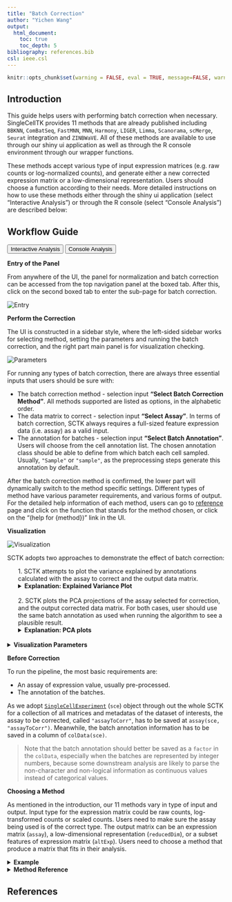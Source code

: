 ```yaml
---
title: "Batch Correction"
author: "Yichen Wang"
output:
  html_document:
    toc: true
    toc_depth: 5
bibliography: references.bib
csl: ieee.csl
---
```


```r
knitr::opts_chunk$set(warning = FALSE, eval = TRUE, message=FALSE, warning=FALSE, results='hold')
```

````{=html}
<head>
<meta name="viewport" content="width=device-width, initial-scale=1">
</head>
<body>
````

## Introduction

This guide helps users with performing batch correction when necessary. SingleCellTK provides 11 methods that are already published including `BBKNN`, `ComBatSeq`, `FastMNN`, `MNN`, `Harmony`, `LIGER`, `Limma`, `Scanorama`, `scMerge`, `Seurat` integration and `ZINBWaVE`. All of these methods are available to use through our shiny ui application as well as through the R console environment through our wrapper functions. 

These methods accept various type of input expression matrices (e.g. raw counts or log-normalized counts), and generate either a new corrected expression matrix or a low-dimensional representation. Users should choose a function according to their needs. More detailed instructions on how to use these methods either through the shiny ui application (select "Interactive Analysis") or through the R console (select "Console Analysis") are described below:

## Workflow Guide

````{=html}
<div class="tab">
  <button class="tablinks" onclick="openTab(event, 'interactive')" id="ia-button">Interactive Analysis</button>
  <button class="tablinks" onclick="openTab(event, 'console')" id="console-button">Console Analysis</button>
</div>

<div id="interactive" class="tabcontent">
````

**Entry of the Panel**  

From anywhere of the UI, the panel for normalization and batch correction can be accessed from the top navigation panel at the boxed tab. After this, click on the second boxed tab to enter the sub-page for batch correction.  

![Entry](ui_screenshots/batch_correction/bc_ui_entry.png)\

**Perform the Correction**

The UI is constructed in a sidebar style, where the left-sided sidebar works for selecting method, setting the parameters and running the batch correction, and the right part main panel is for visualization checking.    


![Parameters](ui_screenshots/batch_correction/bc_ui_param.png)\

For running any types of batch correction, there are always three essential inputs that users should be sure with:  

- The batch correction method - selection input **"Select Batch Correction Method"**. All methods supported are listed as options, in the alphabetic order. 
- The data matrix to correct - selection input **"Select Assay"**. In terms of batch correction, SCTK always requires a full-sized feature expression data (i.e. assay) as a valid input. 
- The annotation for batches - selection input **"Select Batch Annotation"**. Users will choose from the cell annotation list. The chosen annotation class should be able to define from which batch each cell sampled. Usually, `"Sample"` or `"sample"`, as the preprocessing steps generate this annotation by default. 

After the batch correction method is confirmed, the lower part will dynamically switch to the method specific settings. Different types of method have various parameter requirements, and various forms of output. For the detailed help information of each method, users can go to [reference](../reference/index.html#batch-effect-correction) page and click on the function that stands for the method chosen, or click on the "(help for {method})" link in the UI.  

**Visualization**

![Visualization](ui_screenshots/batch_correction/bc_ui_vis.png)\

SCTK adopts two approaches to demonstrate the effect of batch correction:  

````{=html}
 <style>
div.offset { background-color:inherit ; border-radius: 5px; margin-left: 25px;}
</style>
<div class = "offset">
1. SCTK attempts to plot the variance explained by annotations calculated with the assay to correct and the output data matrix. 
<details>
  <summary><b>Explanation: Explained Variance Plot</b></summary>
```` 

There will be three columns in the plots for the variance explained. The third one is for the variance explained by batch division, the second is for that of an additional condition, which is optional, and the first one is the variance explained by combining both annotations. The additional condition is usually an annotation that indicates the differences between cells that should not be eliminated, such as cell types and treatments. In the first plot, the combined variance should ideally be close to the sum of the two types of variance. (i.e. the height of the first column should be closed to the sum of the heights of the other two) As a result that makes sense, the changes between the two plots in the second column should not be too much, while the third column should be largely eliminated after correction.

````{=html}
</details>
</div>
<br>
<div class = "offset">
2. SCTK plots the PCA projections of the assay selected for correction, and the output corrected data matrix. For both cases, user should use the same batch annotation as used when running the algorithm to see a plausible result.  
<details>
  <summary><b>Explanation: PCA plots</b></summary>
```` 

In the PCA plots, cells (i.e. dots) will be labeled with different colors to mark the batch belonging, and different shapes to mark for the additional condition, which was mentioned in the previous paragraph. Usually in the result, in the plot for the output, users can observe that different colors of dots are mixed up together, while different shapes are still grouped into separate clusters.  

````{=html}
</details>
</div>
<br>
<details>
  <summary><b>Visualization Parameters</b></summary>
````  

- The data matrix used for correction - selection input **"Original Assay"**. User should choose the one that was used when generating the result they want to visualize. 
- The batch annotation used for correction - selection input **"Batch Annotation"**. User should choose the one that was used when generating the result they want to visualize. 
- The additional condition - selection input **"Additional Condition (optional)"**. See the explanation in the previous paragraphs. Such a condition that makes the most sense does not always exist, so it becomes optional in SCTK. 
- The result to visualize - selection input **"Corrected Matrix"**. Only the results generated in the current SCTK UI session will be gathered in the option list here. 

````{=html}
</details>

</div>

<div id="console" class="tabcontent">
````

**Before Correction**

To run the pipeline, the most basic requirements are:

- An assay of expression value, usually pre-processed.
- The annotation of the batches.

As we adopt [`SingleCellExperiment`](https://rdrr.io/bioc/SingleCellExperiment/) (`sce`) object through out the whole SCTK for a collection of all matrices and metadatas of the dataset of interests, the assay to be corrected, called `"assayToCorr"`, has to be saved at `assay(sce, "assayToCorr")`. Meanwhile, the batch annotation information has to be saved in a column of `colData(sce)`.

> Note that the batch annotation should better be saved as a `factor` in the `colData`, especially when the batches are represented by integer numbers, because some downstream analysis are likely to parse the non-character and non-logical information as continuous values instead of categorical values.

**Choosing a Method**

As mentioned in the introduction, our 11 methods vary in type of input and output. Input type for the expression matrix could be raw counts, log-transformed counts or scaled counts. Users need to make sure the assay being used is of the correct type. The output matrix can be an expression matrix (`assay`), a low-dimensional representation (`reducedDim`), or a subset features of expression matrix (`altExp`). Users need to choose a method that produce a matrix that fits in their analysis.  

````{=html}
<details>
  <summary><b>Example</b></summary>
````  

**1. Prepare an SCE object with multiple batches**

Here we present an example dataset that is combined from "pbmc6k" and "pbmc8k", originally available from package [TENxPBMCData](https://bioconductor.org/packages/release/data/experiment/html/TENxPBMCData.html), which you can import by a function called `importExampleData()`.
```r
library(singleCellTK)
pbmc6k <- importExampleData('pbmc6k')
pbmc8k <- importExampleData('pbmc8k')
print(paste(dim(pbmc6k), c('genes', 'cells')))
print(paste(dim(pbmc8k), c('genes', 'cells')))
```
SCTK has a function called `combineSCE()`, which accepts a list of SCE objects as input and returns a combined SCE object. This function requires that the number of genes in each SCE object has to be the same, and the gene metadata (i.e. `rowData`) has to match with each other if the same fields exist. Therefore, we need some pre-process for the combination. Users do not necessarily have to follow the same way, depending on how the raw datasets are provided.
```r
## Combine the two SCE objects
sce.combine <- combineSCE(sceList = list(pbmc6k = pbmc6k, pbmc8k = pbmc8k), by.r = names(rowData(pbmc6k)), by.c = names(colData(pbmc6k)), combined = TRUE)
table(sce.combine$sample)
```
In this manual, we only present a toy example instead of a best practice for real data. Therefore, QC and filtering are skipped.  
Additionally, most of the batch correction methods provided **require a log-normalized assay** as input, users can check the required assay type of each method by looking at its default setting. (i.e. if by default `useAssay = "logcounts"`, then it requires log-normalized assay; else if by default `useAssay = "counts"`, then the raw count assay.)  
```r
## Simply filter out the genes that are expressed in less than 1% of all cells.
rowData(sce.combine)$expPerc <- rowSums(assay(sce.combine) > 0) / ncol(sce.combine)
sce.filter <- subsetSCERows(sce.combine, rowData = "expPerc >= 0.01", returnAsAltExp = FALSE)
print(sce.filter)
sce.small <- sce.filter[sample(nrow(sce.filter), 800), sample(ncol(sce.filter), 800)]
sce.small <- scaterlogNormCounts(inSCE = sce.small, useAssay = 'counts', assayName = 'logcounts')
print(sce.small)
```

**2. Run a batch correction method on the prepared SCE object**

The basic way to run a batch correction method from SingleCellTK is to select a function for the corresponding **method**, input the **SCE object**, specify the **assay** to correct, and the **batch annotation**.  

For example, here we will try the batch correction method provided by [Limma](https://rdrr.io/bioc/limma/man/removeBatchEffect.html), which fits a linear model to the data.
```r
sce.small <- runLimmaBC(inSCE = sce.small, useAssay = 'logcounts', batch = 'sample', assayName = 'LIMMA')
print(sce.small)
```

**3. Visualization**

In this documentation, we provide three ways to examine the removal of batch effect, in terms of visualization. 

1. Plot the variation explained by the batch annotation and another condition.  

This functionality is implemented in `plotBatchVariance()`. It plots a violin plot of the variation explained by the given batch annotation, an additional condition, and the variation explained by combining these two conditions.  
This plot would be useful for examining whether the existing batch effect is different than another condition (e.g. subtype) or is confounded by that. However, the additional condition labels (e.g. cell types) do not necessarily exist when batch effect removal is wanted, so only plotting the variation explained by batches is also supported. 

```r
plotBatchVariance(inSCE = sce.small, useAssay = 'logcounts', batch = 'sample', title = 'Variation Before Correction')
```

```r
plotBatchVariance(inSCE = sce.small, useAssay = 'LIMMA', batch = 'sample', title = 'Variation After Correction')
```

2. Plot the mean expression level of each gene separately for each batch.  

This functionality is implemented in `plotSCEBatchFeatureMean()`. The methodology is straight forward, which plots violin plots for all the batches, and within each batch, the plot illustrates the distribution of the mean expression level of each gene. Thus the batch effect can be observed from the mean and standard deviation of each batch.

3. Plot an embedding to see the grouping of cells  

There is no function special for batch correction, but this can be achieved simply by using the [dimension reduction](dimensionality_reduction.html)/[2D embedding](2d_embedding.html) calculation functions (e.g. `scaterPCA()`, `runUMAP()` and `run`TSNE()`) and `plotSCEDimReduceColData()`.

```r
sce.small <- runUMAP(inSCE = sce.small, initialDims = 25, useAssay = "logcounts", useReducedDim = NULL, logNorm = FALSE)
plotSCEDimReduceColData(inSCE = sce.small, colorBy = 'sample', reducedDimName = 'UMAP', title = 'UMAP Before Correction')
```

```r
sce.small <- runUMAP(inSCE = sce.small, useAssay = 'LIMMA', useReducedDim = NULL, initialDims = 25, logNorm = FALSE, reducedDimName = 'UMAP_LIMMA')
plotSCEDimReduceColData(inSCE = sce.small, colorBy = 'sample', reducedDimName = 'UMAP_LIMMA', title = 'UMAP After Correction')
```

If the cell typing is already given, it is strongly recommended to specify `shape = {colData colname for cell typing}` in `plotSCEDimReduceColData()` to visualize the grouping simultaneously.  

````{=html}
</details> 

<details>
  <summary><b>Method Reference</b></summary>
````

| Method |   Function   | Input Type | Output Type |
| :----: |    :----:    |   :----:   |   :----:    |
| BBKNN [@Polanski2020] | `runBBKNN()` | Scaled |`reducedDim` |
| ComBatSeq [@ZhangY2020]  | `runComBatSeq()` | raw counts | `assay` |
| FastMNN [@Haghverdi2018]  | `runFastMNN()` | log-normalized | `reducedDim` |
| MNN [@Haghverdi2018] | `runMNNCorrect()` | log-normalized | `assay` |
| Harmony [@Korsunsky2019]  | `runHarmony()` | PCA | `reducedDim` |
| LIGER [@LiuL2020] | `runLIGER()` | raw counts | `reducedDim` |
| Limma [@Ritchie2015] | `runLimmaBC()` | log-normalized | `assay` |
| Scanorama [@Hie2019] | `runSCANORAMA()` | log-normalized | `assay` |
| scMerge [@LinY2019] | `runSCMerge()` | log-normalized | `assay` |
| Seurat Integration [@Butler2018a] | `runSeuratIntegration()` | raw counts | `altExp` |
| ZINBWaVE [@Risso2018] | `runZINBWaVE()` | raw counts | `reducedDim` |

````{=html} 
  </details>
</div>
<script>
document.getElementById("ia-button").click();
</script>
</body>
````

## References
